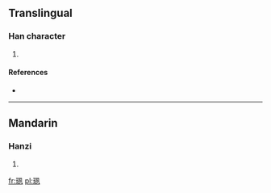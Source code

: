==Translingual==

===Han character===
{{Han char|rn=96|rad=玉|as=06|sn=10|four=|canj=一土竹弓弓 (MGHNN)}}

# {{defn|Han|sort=玉06}}

====References====
* {{Han ref|kx=0730.280|dkj=20954|dj=1142.120|hdz=21112.060|uh=73DF|ud=29663}}

----

==Mandarin==

===Hanzi===
{{cmn-hanzi|pin=[[sù]] ([[su4]]), [[xuān]] ([[xuan1]])|wg=su<sup>4</sup>, hsüan<sup>1</sup>}}

# {{defn|lang=cmn|sort=玉06}}

[[fr:珟]]
[[pl:珟]]